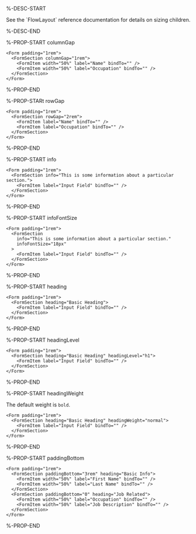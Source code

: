 %-DESC-START

See the \`FlowLayout\` reference documentation for details on sizing children.

%-DESC-END

%-PROP-START columnGap

```xmlui-pg copy display name="Example: columnGap"
<Form padding="1rem">
  <FormSection columnGap="1rem">
    <FormItem width="50%" label="Name" bindTo="" />
    <FormItem width="50%" label="Occupation" bindTo="" />
  </FormSection>
</Form>
```

%-PROP-END

%-PROP-STARt rowGap

```xmlui-pg copy display name="Example: rowGap"
<Form padding="1rem">
  <FormSection rowGap="2rem">
    <FormItem label="Name" bindTo="" />
    <FormItem label="Occupation" bindTo="" />
  </FormSection>
</Form>
```

%-PROP-END

%-PROP-START info

```xmlui-pg copy display name="Example: info"
<Form padding="1rem">
  <FormSection info="This is some information about a particular section.">
    <FormItem label="Input Field" bindTo="" />
  </FormSection>
</Form>
```

%-PROP-END

%-PROP-START infoFontSize

```xmlui-pg copy {4} display name="Example: infoFontSize"
<Form padding="1rem">
  <FormSection
    info="This is some information about a particular section."
    infoFontSize="18px"
  >
    <FormItem label="Input Field" bindTo="" />
  </FormSection>
</Form>
```

%-PROP-END

%-PROP-START heading

```xmlui-pg copy display name="Example: heading"
<Form padding="1rem">
  <FormSection heading="Basic Heading">
    <FormItem label="Input Field" bindTo="" />
  </FormSection>
</Form>
```

%-PROP-END

%-PROP-START headingLevel

```xmlui-pg copy display name="Example: headingLevel"
<Form padding="1rem">
  <FormSection heading="Basic Heading" headingLevel="h1">
    <FormItem label="Input Field" bindTo="" />
  </FormSection>
</Form>
```

%-PROP-END

%-PROP-START headingWeight

The default weight is `bold`.

```xmlui-pg copy display name="Example: headingWeight"
<Form padding="1rem">
  <FormSection heading="Basic Heading" headingWeight="normal">
    <FormItem label="Input Field" bindTo="" />
  </FormSection>
</Form>
```

%-PROP-END

%-PROP-START paddingBottom

```xmlui-pg copy display name="Example: paddingBottom"
<Form padding="1rem">
  <FormSection paddingBottom="3rem" heading="Basic Info">
    <FormItem width="50%" label="First Name" bindTo="" />
    <FormItem width="50%" label="Last Name" bindTo="" />
  </FormSection>
  <FormSection paddingBottom="0" heading="Job Related">
    <FormItem width="50%" label="Occupation" bindTo="" />
    <FormItem width="50%" label="Job Description" bindTo="" />
  </FormSection>
</Form>
```

%-PROP-END
